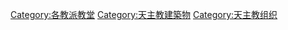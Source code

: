 {{Commons category|Catholic churches}}
{{Catmore}}

[[Category:各教派教堂|Category:各教派教堂]]
[[Category:天主教建築物|Category:天主教建築物]]
[[Category:天主教组织|Category:天主教组织]]